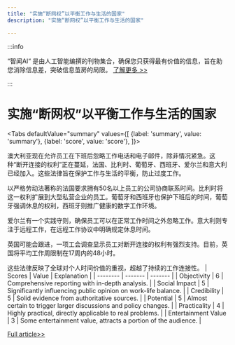 ```yaml
---
title: "实施“断网权”以平衡工作与生活的国家"
description: "实施“断网权”以平衡工作与生活的国家"

---
```



:::info

“智闻AI“ 是由人工智能编撰的刊物集合，确保您只获得最有价值的信息，旨在助您消除信息差，突破信息茧房的局限。  [了解更多 >>](/)

:::

# 实施“断网权”以平衡工作与生活的国家


<Tabs
	defaultValue="summary"
	values={[
	{label: 'summary', value: 'summary'},
	{label: 'score', value: 'score'},
]}>
<TabItem value="summary">


澳大利亚现在允许员工在下班后忽略工作电话和电子邮件，除非情况紧急。这种“断开连接的权利”正在蔓延，法国、比利时、葡萄牙、西班牙、爱尔兰和意大利已经加入。这些法律旨在保护工作与生活的平衡，防止过度工作。

以严格劳动法著称的法国要求拥有50名以上员工的公司协商联系时间。比利时将这一权利扩展到大型私营企业的员工。葡萄牙和西班牙也保护下班后的时间，葡萄牙强调休息的权利，西班牙则推广健康的数字工作环境。

爱尔兰有一个实践守则，确保员工可以在正常工作时间之外忽略工作。意大利则专注于远程工作，在远程工作协议中明确规定休息时间。

英国可能会跟进，一项工会调查显示员工对断开连接的权利有强烈支持。目前，英国将平均工作周限制在17周内的48小时。

这些法律反映了全球对个人时间价值的重视，超越了持续的工作连接性。
</TabItem>
<TabItem value="score">
	| Scores     | Value   | Explanation |
	| -------- | ------- | ------- |
	| Objectivity  | 6    | Comprehensive reporting with in-depth analysis.    |
	| Social Impact | 5     | Significantly influencing public opinion on work-life balance.    |
	| Credibility    | 5    | Solid evidence from authoritative sources.    |
	| Potential    | 5    | Almost certain to trigger larger discussions and policy changes.    |
	| Practicality    | 4    | Highly practical, directly applicable to real problems.    |
	| Entertainment Value    | 3    | Some entertainment value, attracts a portion of the audience.    |
</TabItem>
</Tabs>

[Full article>>](https://www.cnbc.com/2024/08/27/these-countries-grant-workers-the-right-to-ignore-bosses-after-work.html)
